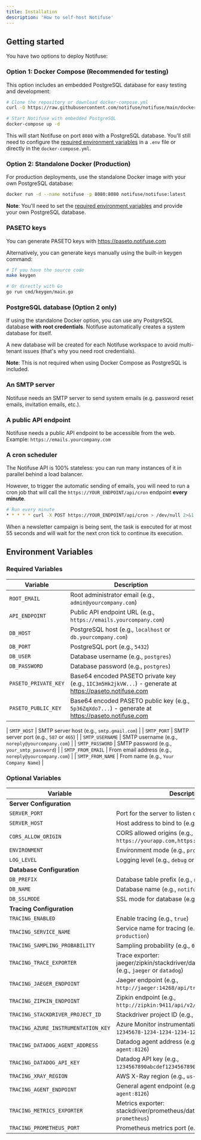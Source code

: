 ```yaml
---
title: Installation
description: 'How to self-host Notifuse'
---
```


## Getting started

You have two options to deploy Notifuse:

### Option 1: Docker Compose (Recommended for testing)

This option includes an embedded PostgreSQL database for easy testing and development:

```bash
# Clone the repository or download docker-compose.yml
curl -O https://raw.githubusercontent.com/notifuse/notifuse/main/docker-compose.yml

# Start Notifuse with embedded PostgreSQL
docker-compose up -d
```

This will start Notifuse on port `8080` with a PostgreSQL database. You'll still need to configure the [required environment variables](#required-variables) in a `.env` file or directly in the `docker-compose.yml`.

### Option 2: Standalone Docker (Production)

For production deployments, use the standalone Docker image with your own PostgreSQL database:

```bash
docker run -d --name notifuse -p 8080:8080 notifuse/notifuse:latest
```

**Note**: You'll need to set the [required environment variables](#required-variables) and provide your own PostgreSQL database.

### PASETO keys

You can generate PASETO keys with https://paseto.notifuse.com

Alternatively, you can generate keys manually using the built-in keygen command:

```bash
# If you have the source code
make keygen

# Or directly with Go
go run cmd/keygen/main.go
```

### PostgreSQL database (Option 2 only)

If using the standalone Docker option, you can use any PostgreSQL database **with root credentials**. Notifuse automatically creates a system database for itself.

A new database will be created for each Notifuse workspace to avoid multi-tenant issues (that's why you need root credentials).

**Note**: This is not required when using Docker Compose as PostgreSQL is included.

### An SMTP server

Notifuse needs an SMTP server to send system emails (e.g. password reset emails, invitation emails, etc.).

### A public API endpoint

Notifuse needs a public API endpoint to be accessible from the web. Example: `https://emails.yourcompany.com`

### A cron scheduler

The Notifuse API is 100% stateless: you can run many instances of it in parallel behind a load balancer.

However, to trigger the automatic sending of emails, you will need to run a cron job that will call the `https://YOUR_ENDPOINT/api/cron` endpoint **every minute**.

```bash
# Run every minute
* * * * * curl -X POST https://YOUR_ENDPOINT/api/cron > /dev/null 2>&1
```

When a newsletter campaign is being sent, the task is executed for at most 55 seconds and will wait for the next cron tick to continue its execution.

## Environment Variables

### Required Variables

| Variable             | Description                                                                                            |
| -------------------- | ------------------------------------------------------------------------------------------------------ |
| `ROOT_EMAIL`         | Root administrator email (e.g., `admin@yourcompany.com`)                                               |
| `API_ENDPOINT`       | Public API endpoint URL (e.g., `https://emails.yourcompany.com`)                                       |
| `DB_HOST`            | PostgreSQL host (e.g., `localhost` or `db.yourcompany.com`)                                            |
| `DB_PORT`            | PostgreSQL port (e.g., `5432`)                                                                         |
| `DB_USER`            | Database username (e.g., `postgres`)                                                                   |
| `DB_PASSWORD`        | Database password (e.g., `postgres`)                                                                   |
| `PASETO_PRIVATE_KEY` | Base64 encoded PASETO private key (e.g., `1IC3m5Hk2jkVW...`) - generate at https://paseto.notifuse.com |
| `PASETO_PUBLIC_KEY`  | Base64 encoded PASETO public key (e.g., `5p36ZqXdo7...`) - generate at https://paseto.notifuse.com     |

| `SMTP_HOST` | SMTP server host (e.g., `smtp.gmail.com`) |
| `SMTP_PORT` | SMTP server port (e.g., `587` or `465`) |
| `SMTP_USERNAME` | SMTP username (e.g., `noreply@yourcompany.com`) |
| `SMTP_PASSWORD` | SMTP password (e.g., `your_smtp_password`) |
| `SMTP_FROM_EMAIL` | From email address (e.g., `noreply@yourcompany.com`) |
| `SMTP_FROM_NAME` | From name (e.g., `Your Company Name`) |

### Optional Variables

| Variable                            | Description                                                                               | Default                              |
| ----------------------------------- | ----------------------------------------------------------------------------------------- | ------------------------------------ |
| **Server Configuration**            |
| `SERVER_PORT`                       | Port for the server to listen on (e.g., `8080`)                                           | `8080`                               |
| `SERVER_HOST`                       | Host address to bind to (e.g., `0.0.0.0`)                                                 | `0.0.0.0`                            |
| `CORS_ALLOW_ORIGIN`                 | CORS allowed origins (e.g., `https://yourapp.com,https://admin.yourapp.com`)              | `*`                                  |
| `ENVIRONMENT`                       | Environment mode (e.g., `production`)                                                     | `production`                         |
| `LOG_LEVEL`                         | Logging level (e.g., `debug` or `warn`)                                                   | `info`                               |
| **Database Configuration**          |
| `DB_PREFIX`                         | Database table prefix (e.g., `notifuse`)                                                  | `notifuse`                           |
| `DB_NAME`                           | Database name (e.g., `notifuse_system`)                                                   | `${DB_PREFIX}_system`                |
| `DB_SSLMODE`                        | SSL mode for database (e.g., `require` or `disable`)                                      | `require`                            |
| **Tracing Configuration**           |
| `TRACING_ENABLED`                   | Enable tracing (e.g., `true`)                                                             | `false`                              |
| `TRACING_SERVICE_NAME`              | Service name for tracing (e.g., `notifuse-production`)                                    | `notifuse-api`                       |
| `TRACING_SAMPLING_PROBABILITY`      | Sampling probability (e.g., `0.05`)                                                       | `0.1`                                |
| `TRACING_TRACE_EXPORTER`            | Trace exporter: jaeger/zipkin/stackdriver/datadog/xray/none (e.g., `jaeger` or `datadog`) | `none`                               |
| `TRACING_JAEGER_ENDPOINT`           | Jaeger endpoint (e.g., `http://jaeger:14268/api/traces`)                                  | `http://localhost:14268/api/traces`  |
| `TRACING_ZIPKIN_ENDPOINT`           | Zipkin endpoint (e.g., `http://zipkin:9411/api/v2/spans`)                                 | `http://localhost:9411/api/v2/spans` |
| `TRACING_STACKDRIVER_PROJECT_ID`    | Stackdriver project ID (e.g., `my-gcp-project-id`)                                        | -                                    |
| `TRACING_AZURE_INSTRUMENTATION_KEY` | Azure Monitor instrumentation key (e.g., `12345678-1234-1234-1234-123456789012`)          | -                                    |
| `TRACING_DATADOG_AGENT_ADDRESS`     | Datadog agent address (e.g., `datadog-agent:8126`)                                        | `localhost:8126`                     |
| `TRACING_DATADOG_API_KEY`           | Datadog API key (e.g., `1234567890abcdef1234567890abcdef`)                                | -                                    |
| `TRACING_XRAY_REGION`               | AWS X-Ray region (e.g., `us-east-1`)                                                      | `us-west-2`                          |
| `TRACING_AGENT_ENDPOINT`            | General agent endpoint (e.g., `monitoring-agent:8126`)                                    | `localhost:8126`                     |
| `TRACING_METRICS_EXPORTER`          | Metrics exporter: stackdriver/prometheus/datadog/none (e.g., `prometheus`)                | `none`                               |
| `TRACING_PROMETHEUS_PORT`           | Prometheus metrics port (e.g., `9464`)                                                    | `9464`                               |
